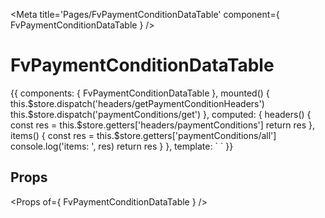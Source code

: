 
<Meta title='Pages/FvPaymentConditionDataTable' component={ FvPaymentConditionDataTable } />

# FvPaymentConditionDataTable

<Canvas>
<Story name='Common' height='150px'>{{
  components: { FvPaymentConditionDataTable },
  mounted() {
    this.$store.dispatch('headers/getPaymentConditionHeaders')
    this.$store.dispatch('paymentConditions/get')
  },
  computed: {
    headers() {
      const res = this.$store.getters['headers/paymentConditions']
      return res
    },
    items() {
      const res = this.$store.getters['paymentConditions/all']
      console.log('items: ', res)
      return res
    }
  },
  template: `<FvPaymentConditionDataTable
    :headers="headers"
    :items="items"
  >
  </FvPaymentConditionDataTable>`
}}</Story>
</Canvas>

## Props

<Props of={ FvPaymentConditionDataTable } />
